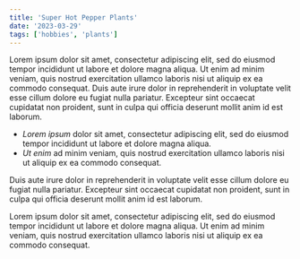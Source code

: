 ```yaml
---
title: 'Super Hot Pepper Plants'
date: '2023-03-29'
tags: ['hobbies', 'plants']
---
```


Lorem ipsum dolor sit amet, consectetur adipiscing elit, sed do eiusmod tempor incididunt ut labore et dolore magna aliqua. Ut enim ad minim veniam, quis nostrud exercitation ullamco laboris nisi ut aliquip ex ea commodo consequat. Duis aute irure dolor in reprehenderit in voluptate velit esse cillum dolore eu fugiat nulla pariatur. Excepteur sint occaecat cupidatat non proident, sunt in culpa qui officia deserunt mollit anim id est laborum.

<CustomImage src='https://raw.githubusercontent.com/KyleKnolleLynch/my-blog-2.0-blogposts/main/images/ghost.webp?raw=true' alt='Bhut Jolokia' />

* *Lorem ipsum* dolor sit amet, consectetur adipiscing elit, sed do eiusmod tempor incididunt ut labore et dolore magna aliqua.
* *Ut enim* ad minim veniam, quis nostrud exercitation ullamco laboris nisi ut aliquip ex ea commodo consequat.

Duis aute irure dolor in reprehenderit in voluptate velit esse cillum dolore eu fugiat nulla pariatur. Excepteur sint occaecat cupidatat non proident, sunt in culpa qui officia deserunt mollit anim id est laborum.

Lorem ipsum dolor sit amet, consectetur adipiscing elit, sed do eiusmod tempor incididunt ut labore et dolore magna aliqua. Ut enim ad minim veniam, quis nostrud exercitation ullamco laboris nisi ut aliquip ex ea commodo consequat.

